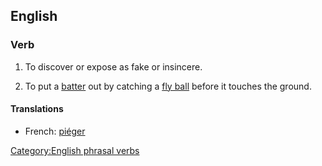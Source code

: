==English==

===Verb===
{{infl|en|verb|head=to [[catch#Verb|catch]] [[out#Adverb|out]]}}

# To discover or expose as fake or insincere.
# {{cricket}} To put a [[batter#Noun|batter]] out by catching a [[fly ball]] before it touches the ground.

====Translations====
{{trans-top|caught out}}
* French: [[piéger]]
{{trans-mid}}
{{trans-bottom}}

[[Category:English phrasal verbs]]